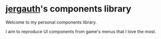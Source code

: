 
<Meta title="Introduction" />

# [jergauth](https://github.com/jeremie-gauthier)'s components library

Welcome to my personal components library.

I aim to reproduce UI components from game's menus that I love the most.
